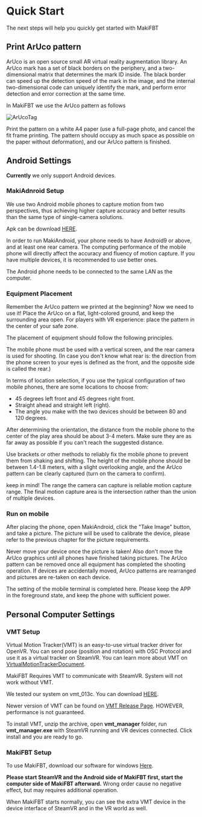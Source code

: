# Quick Start

The next steps will help you quickly get started with MakiFBT

## Print ArUco pattern

ArUco is an open source small AR virtual reality augmentation library. An ArUco mark has a set of black borders on the periphery, and a two-dimensional matrix that determines the mark ID inside. The black border can speed up the detection speed of the mark in the image, and the internal two-dimensional code can uniquely identify the mark, and perform error detection and error correction at the same time.

In MakiFBT we use the ArUco pattern as follows

![ArUcoTag](image/ArUco.png#pic_center=256x256 "ArUco")

Print the pattern on a white A4 paper (use a full-page photo, and cancel the fit frame printing. The pattern should occupy as much space as possible on the paper without deformation), and our ArUco pattern is finished.

## Android Settings

**Currently** we only support Android devices.

### MakiAdnroid Setup

We use two Android mobile phones to capture motion from two perspectives, thus achieving higher capture accuracy and better results than the same type of single-camera solutions.

Apk can be download [HERE](https://drive.google.com/drive/my-drive).

In order to run MakiAndroid, your phone needs to have Android9 or above, and at least one rear camera. The computing performance of the mobile phone will directly affect the accuracy and fluency of motion capture. If you have multiple devices, it is recommended to use better ones.

The Android phone needs to be connected to the same LAN as the computer.

### Equipment Placement

Remember the ArUco pattern we printed at the beginning? Now we need to use it! Place the ArUco on a flat, light-colored ground, and keep the surrounding area open. For players with VR experience: place the pattern in the center of your safe zone.

The placement of equipment should follow the following principles.

The mobile phone must be used with a vertical screen, and the rear camera is used for shooting. (In case you don't know what rear is: the direction from the phone screen to your eyes is defined as the front, and the opposite side is called the rear.)

In terms of location selection, if you use the typical configuration of two mobile phones, there are some locations to choose from:

- 45 degrees left front and 45 degrees right front.
- Straight ahead and straight left (right).
- The angle you make with the two devices should be between 80 and 120 degrees.

After determining the orientation, the distance from the mobile phone to the center of the play area should be about 3-4 meters. Make sure they are as far away as possible if you can't reach the suggested distance.

Use brackets or other methods to reliably fix the mobile phone to prevent them from shaking and shifting. The height of the mobile phone should be between 1.4-1.8 meters, with a slight overlooking angle, and the ArUco pattern can be clearly captured (turn on the camera to confirm).

keep in mind! The range the camera can capture is reliable motion capture range. The final motion capture area is the intersection rather than the union of multiple devices.

### Run on mobile

After placing the phone, open MakiAndroid, click the "Take Image" button, and take a picture. The picture will be used to calibrate the device, please refer to the previous chapter for the picture requirements.

Never move your device once the picture is taken! Also don't move the ArUco graphics until all phones have finished taking pictures. The ArUco pattern can be removed once all equipment has completed the shooting operation. If devices are accidentally moved, ArUco patterns are rearranged and pictures are re-taken on each device.

The setting of the mobile terminal is completed here. Please keep the APP in the foreground state, and keep the phone with sufficient power.

## Personal Computer Settings

### VMT Setup

Virtual Motion Tracker(VMT) is an easy-to-use virtual tracker driver for OpenVR. You can send pose (position and rotation) with OSC Protocol and use it as a virtual tracker on SteamVR. You can learn more about VMT on [VirtualMotionTrackerDocument](https://gpsnmeajp.github.io/VirtualMotionTrackerDocument/).

MakiFBT Requires VMT to communicate with SteamVR. System will not work without VMT.

We tested our system on vmt_013c. You can download [HERE](https://github.com/gpsnmeajp/VirtualMotionTracker/releases/download/v0.13c/vmt_013c.zip).

Newer version of VMT can be found on [VMT Release Page](https://github.com/gpsnmeajp/VirtualMotionTracker/releases). HOWEVER, performance is not guaranteed.

To install VMT, unzip the archive, open **vmt_manager** folder, run **vmt_manager.exe** with SteamVR running and VR devices connected. Click install and you are ready to go.

### MakiFBT Setup

To use MakiFBT, download our software for windows [Here](https://drive.google.com/drive/my-drive).

**Please start SteamVR and the Android side of MakiFBT first, start the computer side of MakiFBT afterward.** Wrong order cause no negative effect, but may requires additional operation.

When MakiFBT starts normally, you can see the extra VMT device in the device interface of SteamVR and in the VR world as well.

